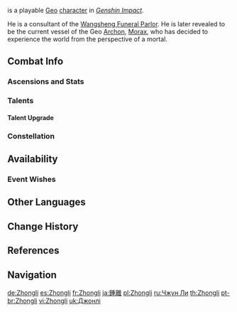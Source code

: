 {{CharacterTabs}}
{{About|the playable character|information on the deity|Morax}}
{{Character Infobox
|image            = <gallery>
Character Zhongli Card.png|Card
Character Zhongli Full Wish.png|Wish
Character Zhongli Game.png|In Game
</gallery>

<!--Playable Character Information-->
|type             = Playable
|rarity           = 5
|weapon           = Polearm
|element          = Geo
|elementNote      = Gnosis

<!--Character Information-->
|name             = Zhongli
|realname         = <!-- Unrevealed -->
|birthday         = December 31st
|constellation    = Lapis Dei
|region           = Liyue
|affiliation      = Liyue Harbor
|affiliation2     = Wangsheng Funeral Parlor
|affiliation3     = Archons
|affiliation4     = Adepti
|dish             = Slow-Cooked Bamboo Shoot Soup
|obtain           = Character Event Wishes
|event_name       = Gentry of Hermitage
|releaseDate      = 2020-12-01

<!--Titles-->
|title            = Vago Mundo
|title2           = Wangsheng Funeral Parlor Consultant

<!--Voice Actors-->
|voiceEN          = {{w|Keith Silverstein}}<ref name="Zhongli EN/JP-VA">Twitter: [https://twitter.com/GenshinImpact/status/1330746714773286913 EN & JP VA Announcement]</ref>
|voiceCN          = [https://zh.moegirl.org.cn/彭博 Peng Bo ({{Lang|mini=1|zh=彭博}})]<ref name="Zhongli CN-VA">Weibo: [https://weibo.com/6593199887/JvdleCBtK {{zh|钟离角色}}PV-{{zh|「额外的记账」}}]</ref>
|voiceJP          = {{w|Tomoaki Maeno|Maeno Tomoaki ({{Lang|mini=1|ja=前野智昭}})}}<ref name="Zhongli EN/JP-VA" />
|voiceKR          = {{w|Pyo Yeong-jae|Pyo Yeong-jae ({{Lang|mini=1|ko=표영재}})}}<ref>Twitter: [https://twitter.com/genshinimpactkr/status/1330757979717550080 KR VA Announcement]</ref>
}}
{{Lang|'''Zhongli'''|zh=钟离|zh_rm=Zhōnglí}} is a playable [[Geo]] [[character]] in ''[[Genshin Impact]]''.

He is a consultant of the [[Wangsheng Funeral Parlor]]. He is later revealed to be the current vessel of the Geo [[Archon]], [[Morax]], who has decided to experience the world from the perspective of a mortal.

==Combat Info==
===Ascensions and Stats===
{{Character Ascensions and Stats}}

===Talents===
{{Talent Table}}

====Talent Upgrade====
{{Talent Upgrade}}

===Constellation===
{{Constellation Table}}

==Availability==
===Event Wishes===
{{Featured}}

==Other Languages==
{{Other Languages
|default_hidden = 1
|en      = Zhongli
|zhs     = 钟离
|zhs_rm  = Zhōnglí
|zht     = 鍾離
|zht_rm  = Zhōnglí
|ja      = {{Rubi|鍾|しょう|離|り}}
|ja_rm   = Shouri
|ko      = {{tt|종려|鍾離}}
|ko_rm   = Jongryeo
|es      = Zhongli
|fr      = Zhongli
|ru      = Чжун Ли
|th      = Zhongli
|vi      = Zhongli
|de      = Zhongli
|id      = Zhongli
|pt      = Zhongli
}}

==Change History==
{{Change History|1.1}}

==References==
{{Reflist|2}}

==Navigation==
{{Character Navbox}}

[[de:Zhongli]]
[[es:Zhongli]]
[[fr:Zhongli]]
[[ja:鍾離]]
[[pl:Zhongli]]
[[ru:Чжун Ли]]
[[th:Zhongli]]
[[pt-br:Zhongli]]
[[vi:Zhongli]]
[[uk:Джонлі]]